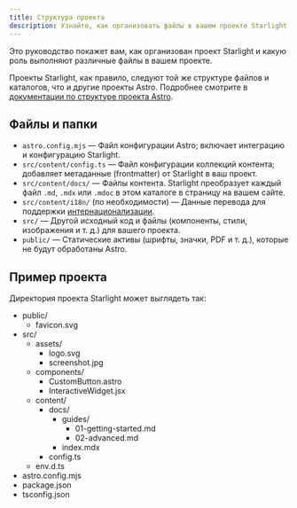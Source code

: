 ```yaml
---
title: Структура проекта
description: Узнайте, как организовать файлы в вашем проекте Starlight.
---
```


Это руководство покажет вам, как организован проект Starlight и какую роль выполняют различные файлы в вашем проекте.

Проекты Starlight, как правило, следуют той же структуре файлов и каталогов, что и другие проекты Astro.
Подробнее смотрите в [документации по структуре проекта Astro](https://docs.astro.build/ru/core-concepts/project-structure/).

## Файлы и папки

- `astro.config.mjs` — Файл конфигурации Astro; включает интеграцию и конфигурацию Starlight.
- `src/content/config.ts` — Файл конфигурации коллекций контента; добавляет метаданные (frontmatter) от Starlight в ваш проект.
- `src/content/docs/` — Файлы контента. Starlight преобразует каждый файл `.md`, `.mdx` или `.mdoc` в этом каталоге в страницу на вашем сайте.
- `src/content/i18n/` (по необходимости) — Данные перевода для поддержки [интернационализации](/ru/guides/i18n/).
- `src/` — Другой исходный код и файлы (компоненты, стили, изображения и т. д.) для вашего проекта.
- `public/` — Статические активы (шрифты, значки, PDF и т. д.), которые не будут обработаны Astro.

## Пример проекта

Директория проекта Starlight может выглядеть так:


<FileTree>

- public/
  - favicon.svg
- src/
  - assets/
    - logo.svg
    - screenshot.jpg
  - components/
    - CustomButton.astro
    - InteractiveWidget.jsx
  - content/
    - docs/
      - guides/
        - 01-getting-started.md
        - 02-advanced.md
      - index.mdx
    - config.ts
  - env.d.ts
- astro.config.mjs
- package.json
- tsconfig.json

</FileTree>

